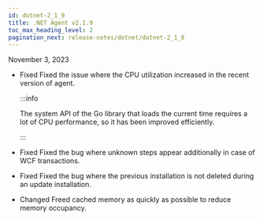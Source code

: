```yaml
---
id: dotnet-2_1_9
title: .NET Agent v2.1.9
toc_max_heading_level: 2
pagination_next: release-notes/dotnet/dotnet-2_1_8
---
```


November 3, 2023

-   <Status>Fixed</Status> Fixed the issue where the CPU utilization increased in the recent version of agent.

    :::info

    The system API of the Go library that loads the current time requires a lot of CPU performance, so it has been improved efficiently.

    :::

-   <Status>Fixed</Status> Fixed the bug where unknown steps appear additionally in case of WCF transactions.

-   <Status>Fixed</Status> Fixed the bug where the previous installation is not deleted during an update installation.

-   <Status>Changed</Status> Freed cached memory as quickly as possible to reduce memory occupancy.
